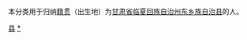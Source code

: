 本分类用于归纳[[籍贯|籍贯]]（出生地）为[[甘肃省|甘肃省]][[临夏回族自治州|临夏回族自治州]][[东乡族自治县|东乡族自治县]]的人。

[[Category:临夏人|县]]
[[Category:东乡族自治县|*]]